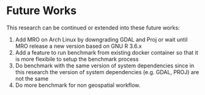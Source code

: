 # Future Works {#future-work}

This research can be continued or extended into these future works:

1. Add MRO on Arch Linux by downgrading GDAL and Proj or wait until MRO release a new version based on GNU R 3.6.x
2. Add a feature to run benchmark from existing docker container so that it is more flexibile to setup the benchmark process
3. Do benchmark with the same version of system dependencies since in this research the version of system dependencies (e.g. GDAL, PROJ) are not the same
4. Do more benchmark for non geospatial workflow.
